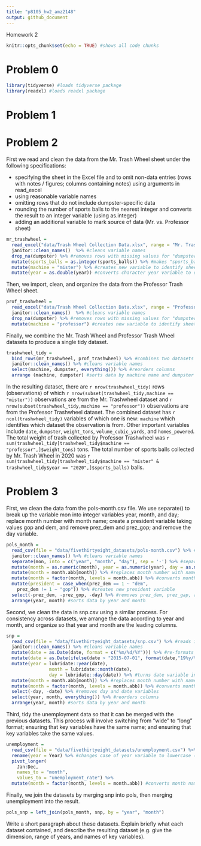 ```yaml
---
title: "p8105_hw2_amz2148"
output: github_document
---
```


Homework 2

```r
knitr::opts_chunk$set(echo = TRUE) #shows all code chunks
```

# Problem 0

```r
library(tidyverse) #loads tidyverse package
library(readxl) #loads readxl package
```

# Problem 1


# Problem 2

First we read and clean the data from the Mr. Trash Wheel sheet under the following specifications:

* specifying the sheet in the Excel file and to omit non-data entries (rows with notes / figures; columns containing notes) using arguments in read_excel
* using reasonable variable names
* omitting rows that do not include dumpster-specific data
* rounding the number of sports balls to the nearest integer and converts the result to an integer variable (using as.integer)
* adding an additional variable to mark source of data (Mr. vs. Professor sheet)

```r
mr_trashwheel = 
  read_excel("data/Trash Wheel Collection Data.xlsx", range = "Mr. Trash Wheel!A2:N549") %>% #reads in only desired section and sheet from excel document
  janitor::clean_names()  %>% #cleans variable names
  drop_na(dumpster) %>% #removes rows with missing values for "dumpster" variable
  mutate(sports_balls = as.integer(sports_balls)) %>% #makes "sports_balls" variable an integer
  mutate(machine = "mister") %>% #creates new variable to identify sheet/source of data 
  mutate(year = as.double(year)) #converts character year variable to double
```

Then, we import, clean, and organize the data from the Professor Trash Wheel sheet.

```r
prof_trashwheel = 
  read_excel("data/Trash Wheel Collection Data.xlsx", range = "Professor Trash Wheel!A2:M96") %>% #reads in only desired section and sheet from excel document
  janitor::clean_names()  %>% #cleans variable names
  drop_na(dumpster) %>% #removes rows with missing values for "dumpster" variable
  mutate(machine = "professor") #creates new variable to identify sheet/source of data 
```

Finally, we combine the Mr. Trash Wheel and Professor Trash Wheel datasets to produce a single tidy dataset.

```r
trashwheel_tidy = 
  bind_rows(mr_trashwheel, prof_trashwheel) %>% #combines two datasets into one
  janitor::clean_names() %>% #cleans variable names
  select(machine, dumpster, everything()) %>% #reorders columns
  arrange (machine, dumpster) #sorts data by machine name and dumpster number
```

In the resulting dataset, there are ``r nrow(trashwheel_tidy)`` rows (observations) of which ``r nrow(subset(trashwheel_tidy,machine == "mister"))`` observations are from the Mr. Trashwheel dataset and ``r nrow(subset(trashwheel_tidy,machine == "professor"))`` observations are from the Professor Trashwheel dataset. The combined dataset has ``r ncol(trashwheel_tidy)`` variables of which one is new: ``machine`` which identifies which dataset the observation is from. Other important variables include ``date``, ``dumpster``, ``weight_tons``, ``volume_cubic_yards``, and ``homes_powered``. The total weight of trash collected by Professor Trashwheel was ``r sum(trashwheel_tidy[trashwheel_tidy$machine == "professor",]$weight_tons)`` tons. The total number of sports balls collected by Mr. Trash Wheel in 2020 was ``r sum(trashwheel_tidy[trashwheel_tidy$machine == "mister" & trashwheel_tidy$year == "2020",]$sports_balls)`` balls.


# Problem 3

First, we clean the data from the pols-month.csv file. We use separate() to break up the variable mon into integer variables year, month, and day; replace month number with month name; create a president variable taking values gop and dem, and remove prez_dem and prez_gop; and remove the day variable.

```r
pols_month = 
  read_csv(file = "data/fivethirtyeight_datasets/pols-month.csv") %>% #reads in csv file
  janitor::clean_names() %>% #cleans variable names
  separate(mon, into = c("year", "month", "day"), sep = '-') %>% #separates mon variable into year, month, day variables
  mutate(month = as.numeric(month), year = as.numeric(year), day = as.numeric(day)) %>% #converts new variables from character to numeric
  mutate(month = month.abb[month]) %>% #replaces month number with name
  mutate(month = factor(month, levels = month.abb)) %>% #converts month name to factor variable
  mutate(president = case_when(prez_dem == 1 ~ "dem", 
    prez_dem != 1 ~ "gop")) %>% #creates new president variable
  select(-prez_dem, -prez_gop, -day) %>% #removes prez_dem, prez_gap, and day variables
  arrange(year, month) #sorts data by year and month
```

Second, we clean the data in snp.csv using a similar process. For consistency across datasets, we arrange the data according to year and month, and organize so that year and month are the leading columns.

```r
snp = 
  read_csv(file = "data/fivethirtyeight_datasets/snp.csv") %>% #reads in csv file
  janitor::clean_names() %>% #cleans variable names
  mutate(date = as.Date(date, format = c("%m/%d/%Y"))) %>% #re-formats date variable
  mutate(date = as.Date(ifelse(date > "2015-07-01", format(date,"19%y/%"), format(date,"%m/%d/%y"))))
  mutate(year = lubridate::year(date), 
                month = lubridate::month(date), 
                day = lubridate::day(date)) %>% #turns date variable into 3 separate variables
  mutate(month = month.abb[month]) %>% #replaces month number with name
  mutate(month = factor(month, levels = month.abb)) %>% #converts month name to factor variable
  select(-day, -date) %>% #removes day and date variables
  select(year, month, everything()) %>% #reorders columns
  arrange(year, month) #sorts data by year and month
```


Third, tidy the unemployment data so that it can be merged with the previous datasets. This process will involve switching from “wide” to “long” format; ensuring that key variables have the same name; and ensuring that key variables take the same values.

```r
unemployment = 
  read_csv(file = "data/fivethirtyeight_datasets/unemployment.csv") %>% #reads in csv file
  rename(year = Year) %>% #changes case of year variable to lowercase (keeping months uppercase for later ease of merging with other files)
  pivot_longer(
    Jan:Dec,
    names_to = "month", 
    values_to = "unemployment_rate") %>% 
  mutate(month = factor(month, levels = month.abb)) #converts month name to factor variable
```

Finally, we join the datasets by merging snp into pols, then merging unemployment into the result.

```r
pols_snp = left_join(pols_month, snp, by = "year", "month")
```


Write a short paragraph about these datasets. Explain briefly what each dataset contained, and describe the resulting dataset (e.g. give the dimension, range of years, and names of key variables).


